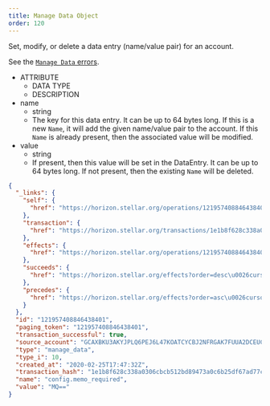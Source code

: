 ```yaml
---
title: Manage Data Object
order: 120
---
```



Set, modify, or delete a data entry (name/value pair) for an account.

See the [`Manage Data` errors](../../../errors/result-codes/operation-specific/manage-data.mdx).

<AttributeTable>

- ATTRIBUTE
  - DATA TYPE
  - DESCRIPTION
- name
  - string
  - The key for this data entry. It can be up to 64 bytes long. If this is a new `Name`, it will add the given name/value pair to the account. If this `Name` is already present, then the associated value will be modified.
- value
  - string
  - If present, then this value will be set in the DataEntry. It can be up to 64 bytes long. If not present, then the existing `Name` will be deleted.

</AttributeTable>

<ExampleResponse>

```json
{
  "_links": {
    "self": {
      "href": "https://horizon.stellar.org/operations/121957408846438401"
    },
    "transaction": {
      "href": "https://horizon.stellar.org/transactions/1e1b8f628c338a0306cbcb512bd89473a0c6b25df67ad77cfc1478437a575665"
    },
    "effects": {
      "href": "https://horizon.stellar.org/operations/121957408846438401/effects"
    },
    "succeeds": {
      "href": "https://horizon.stellar.org/effects?order=desc\u0026cursor=121957408846438401"
    },
    "precedes": {
      "href": "https://horizon.stellar.org/effects?order=asc\u0026cursor=121957408846438401"
    }
  },
  "id": "121957408846438401",
  "paging_token": "121957408846438401",
  "transaction_successful": true,
  "source_account": "GCAXBKU3AKYJPLQ6PEJ6L47KOATCYCBJ2NFRGAK7FUUA2DCEUC265SU2",
  "type": "manage_data",
  "type_i": 10,
  "created_at": "2020-02-25T17:47:32Z",
  "transaction_hash": "1e1b8f628c338a0306cbcb512bd89473a0c6b25df67ad77cfc1478437a575665",
  "name": "config.memo_required",
  "value": "MQ=="
}
```

</ExampleResponse>
